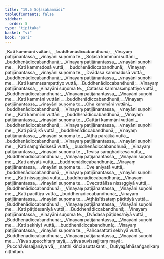 ```yaml
---
title: "19.5 Soḷasakammādi"
tableOfContents: false
sidebar:
  order: 5
type: "tipitaka"
basket: "vi"
book: "pari"
---
```



<DynamicBreadcrumb />

<Division number="478" book="pari" e="ch" v="5" p="370">

<Paragraph number="2316" type="verses" book="pari">
_Kati kammāni vuttāni,_  
_buddhenādiccabandhunā;_  
_Vinayaṃ paṭijānantassa,_  
_vinayāni suṇoma te._  

</Paragraph>

<Paragraph number="2317" type="verses" book="pari">
_Soḷasa kammāni vuttāni,_  
_buddhenādiccabandhunā;_  
_Vinayaṃ paṭijānantassa,_  
_vinayāni suṇohi me._  

</Paragraph>

<Paragraph number="2318" type="verses" book="pari">
_Kati kammadosā vuttā,_  
_buddhenādiccabandhunā;_  
_Vinayaṃ paṭijānantassa,_  
_vinayāni suṇoma te._  

</Paragraph>

<Paragraph number="2319" type="verses" book="pari">
_Dvādasa kammadosā vuttā,_  
_buddhenādiccabandhunā;_  
_Vinayaṃ paṭijānantassa,_  
_vinayāni suṇohi me._  

</Paragraph>

<Paragraph number="2320" type="verses" book="pari">
_Kati kammasampattiyo vuttā,_  
_Buddhenādiccabandhunā;_  
_Vinayaṃ paṭijānantassa,_  
_Vinayāni suṇoma te._  

</Paragraph>

<Paragraph number="2321" type="verses" book="pari">
_Catasso kammasampattiyo vuttā,_  
_Buddhenādiccabandhunā;_  
_Vinayaṃ paṭijānantassa,_  
_Vinayāni suṇohi me._  

</Paragraph>

<Paragraph number="2322" type="verses" book="pari">
_Kati kammāni vuttāni,_  
_buddhenādiccabandhunā;_  
_Vinayaṃ paṭijānantassa,_  
_vinayāni suṇoma te._  

</Paragraph>

<Paragraph number="2323" type="verses" book="pari">
_Cha kammāni vuttāni,_  
_buddhenādiccabandhunā;_  
_Vinayaṃ paṭijānantassa,_  
_vinayāni suṇohi me._  

</Paragraph>

<Paragraph number="2324" type="verses" book="pari">
_Kati kammāni vuttāni,_  
_buddhenādiccabandhunā;_  
_Vinayaṃ paṭijānantassa,_  
_vinayāni suṇoma te._  

</Paragraph>

<Paragraph number="2325" type="verses" book="pari">
_Cattāri kammāni vuttāni,_  
_buddhenādiccabandhunā;_  
_Vinayaṃ paṭijānantassa,_  
_vinayāni suṇohi me._  

</Paragraph>

<Paragraph number="2326" type="verses" book="pari">
_Kati pārājikā vuttā,_  
_buddhenādiccabandhunā;_  
_Vinayaṃ paṭijānantassa,_  
_vinayāni suṇoma te._  

</Paragraph>

<Paragraph number="2327" type="verses" book="pari">
_Aṭṭha pārājikā vuttā,_  
_buddhenādiccabandhunā;_  
_Vinayaṃ paṭijānantassa,_  
_vinayāni suṇohi me._  

</Paragraph>

<Paragraph number="2328" type="verses" book="pari">
_Kati saṃghādisesā vuttā,_  
_buddhenādiccabandhunā;_  
_Vinayaṃ paṭijānantassa,_  
_vinayāni suṇoma te._  

</Paragraph>

<Paragraph number="2329" type="verses" book="pari">
_Tevīsa saṃghādisesā vuttā,_  
_Buddhenādiccabandhunā;_  
_Vinayaṃ paṭijānantassa,_  
_Vinayāni suṇohi me._  

</Paragraph>

<Paragraph number="2330" type="verses" book="pari">
_Kati aniyatā vuttā,_  
_buddhenādiccabandhunā;_  
_Vinayaṃ paṭijānantassa,_  
_vinayāni suṇoma te._  

</Paragraph>

<Paragraph number="2331" type="verses" book="pari">
_Dve aniyatā vuttā,_  
_buddhenādiccabandhunā;_  
_Vinayaṃ paṭijānantassa,_  
_vinayāni suṇohi me._  

</Paragraph>

<Paragraph number="2332" type="verses" book="pari">
_Kati nissaggiyā vuttā,_  
_buddhenādiccabandhunā;_  
_Vinayaṃ paṭijānantassa,_  
_vinayāni suṇoma te._  

</Paragraph>

<Paragraph number="2333" type="verses" book="pari">
_Dvecattālīsa nissaggiyā vuttā,_  
_Buddhenādiccabandhunā;_  
_Vinayaṃ paṭijānantassa,_  
_Vinayāni suṇohi me._  

</Paragraph>

<Paragraph number="2334" type="verses" book="pari">
_Kati pācittiyā vuttā,_  
_buddhenādiccabandhunā;_  
_Vinayaṃ paṭijānantassa,_  
_vinayāni suṇoma te._  

</Paragraph>

<Paragraph number="2335" type="verses" book="pari">
_Aṭṭhāsītisataṃ pācittiyā vuttā,_  
_Buddhenādiccabandhunā;_  
_Vinayaṃ paṭijānantassa,_  
_Vinayāni suṇohi me._  

</Paragraph>

<Paragraph number="2336" type="verses" book="pari">
_Kati pāṭidesanīyā vuttā,_  
_Buddhenādiccabandhunā;_  
_Vinayaṃ paṭijānantassa,_  
_Vinayāni suṇoma te._  

</Paragraph>

<Paragraph number="2337" type="verses" book="pari">
_Dvādasa pāṭidesanīyā vuttā,_  
_Buddhenādiccabandhunā;_  
_Vinayaṃ paṭijānantassa,_  
_Vinayāni suṇohi me._  

</Paragraph>

<Paragraph number="2338" type="verses" book="pari">
_Kati sekhiyā vuttā,_  
_buddhenādiccabandhunā;_  
_Vinayaṃ paṭijānantassa,_  
_vinayāni suṇoma te._  

</Paragraph>

<Paragraph number="2339" type="verses" book="pari">
_Pañcasattati sekhiyā vuttā,_  
_Buddhenādiccabandhunā;_  
_Vinayaṃ paṭijānantassa,_  
_Vinayāni suṇohi me._  

</Paragraph>

<Paragraph number="2340" type="verses" book="pari">
_Yāva supucchitaṃ tayā,_  
_yāva suvissajjitaṃ mayā;_  
_Pucchāvissajjanāya vā,_  
_natthi kiñci asuttakanti._  


</Paragraph>
</Division>

<Paragraph number="2341" type="center" book="pari">
Dutiyagāthāsaṅgaṇikaṃ niṭṭhitaṃ.
</Paragraph>